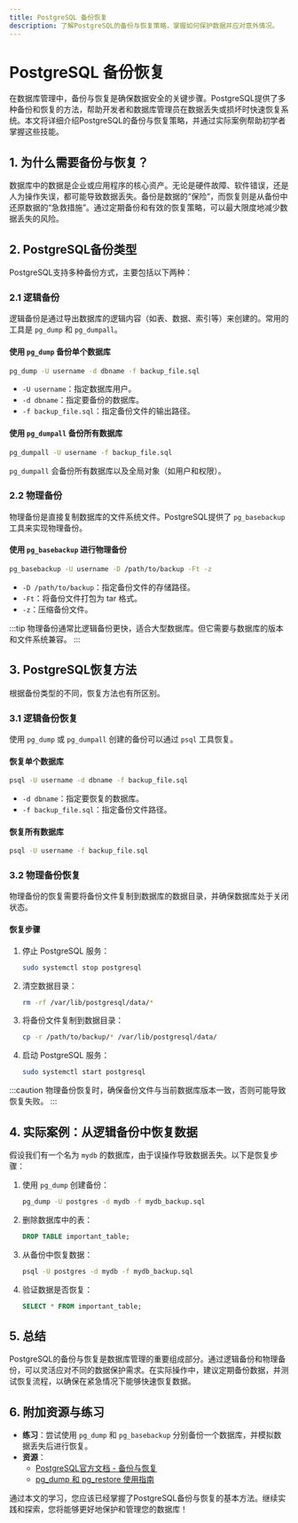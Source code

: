 ```yaml
---
title: PostgreSQL 备份恢复
description: 了解PostgreSQL的备份与恢复策略，掌握如何保护数据并应对意外情况。
---
```


# PostgreSQL 备份恢复

在数据库管理中，备份与恢复是确保数据安全的关键步骤。PostgreSQL提供了多种备份和恢复的方法，帮助开发者和数据库管理员在数据丢失或损坏时快速恢复系统。本文将详细介绍PostgreSQL的备份与恢复策略，并通过实际案例帮助初学者掌握这些技能。

## 1. 为什么需要备份与恢复？

数据库中的数据是企业或应用程序的核心资产。无论是硬件故障、软件错误，还是人为操作失误，都可能导致数据丢失。备份是数据的“保险”，而恢复则是从备份中还原数据的“急救措施”。通过定期备份和有效的恢复策略，可以最大限度地减少数据丢失的风险。

## 2. PostgreSQL备份类型

PostgreSQL支持多种备份方式，主要包括以下两种：

### 2.1 逻辑备份

逻辑备份是通过导出数据库的逻辑内容（如表、数据、索引等）来创建的。常用的工具是 `pg_dump` 和 `pg_dumpall`。

#### 使用 `pg_dump` 备份单个数据库

```bash
pg_dump -U username -d dbname -f backup_file.sql
```

- `-U username`：指定数据库用户。
- `-d dbname`：指定要备份的数据库。
- `-f backup_file.sql`：指定备份文件的输出路径。

#### 使用 `pg_dumpall` 备份所有数据库

```bash
pg_dumpall -U username -f backup_file.sql
```

`pg_dumpall` 会备份所有数据库以及全局对象（如用户和权限）。

### 2.2 物理备份

物理备份是直接复制数据库的文件系统文件。PostgreSQL提供了 `pg_basebackup` 工具来实现物理备份。

#### 使用 `pg_basebackup` 进行物理备份

```bash
pg_basebackup -U username -D /path/to/backup -Ft -z
```

- `-D /path/to/backup`：指定备份文件的存储路径。
- `-Ft`：将备份文件打包为 tar 格式。
- `-z`：压缩备份文件。

:::tip
物理备份通常比逻辑备份更快，适合大型数据库。但它需要与数据库的版本和文件系统兼容。
:::

## 3. PostgreSQL恢复方法

根据备份类型的不同，恢复方法也有所区别。

### 3.1 逻辑备份恢复

使用 `pg_dump` 或 `pg_dumpall` 创建的备份可以通过 `psql` 工具恢复。

#### 恢复单个数据库

```bash
psql -U username -d dbname -f backup_file.sql
```

- `-d dbname`：指定要恢复的数据库。
- `-f backup_file.sql`：指定备份文件路径。

#### 恢复所有数据库

```bash
psql -U username -f backup_file.sql
```

### 3.2 物理备份恢复

物理备份的恢复需要将备份文件复制到数据库的数据目录，并确保数据库处于关闭状态。

#### 恢复步骤

1. 停止 PostgreSQL 服务：
   ```bash
   sudo systemctl stop postgresql
   ```

2. 清空数据目录：
   ```bash
   rm -rf /var/lib/postgresql/data/*
   ```

3. 将备份文件复制到数据目录：
   ```bash
   cp -r /path/to/backup/* /var/lib/postgresql/data/
   ```

4. 启动 PostgreSQL 服务：
   ```bash
   sudo systemctl start postgresql
   ```

:::caution
物理备份恢复时，确保备份文件与当前数据库版本一致，否则可能导致恢复失败。
:::

## 4. 实际案例：从逻辑备份中恢复数据

假设我们有一个名为 `mydb` 的数据库，由于误操作导致数据丢失。以下是恢复步骤：

1. 使用 `pg_dump` 创建备份：
   ```bash
   pg_dump -U postgres -d mydb -f mydb_backup.sql
   ```

2. 删除数据库中的表：
   ```sql
   DROP TABLE important_table;
   ```

3. 从备份中恢复数据：
   ```bash
   psql -U postgres -d mydb -f mydb_backup.sql
   ```

4. 验证数据是否恢复：
   ```sql
   SELECT * FROM important_table;
   ```

## 5. 总结

PostgreSQL的备份与恢复是数据库管理的重要组成部分。通过逻辑备份和物理备份，可以灵活应对不同的数据保护需求。在实际操作中，建议定期备份数据，并测试恢复流程，以确保在紧急情况下能够快速恢复数据。

## 6. 附加资源与练习

- **练习**：尝试使用 `pg_dump` 和 `pg_basebackup` 分别备份一个数据库，并模拟数据丢失后进行恢复。
- **资源**：
  - [PostgreSQL官方文档 - 备份与恢复](https://www.postgresql.org/docs/current/backup.html)
  - [pg_dump 和 pg_restore 使用指南](https://www.postgresqltutorial.com/postgresql-backup-database/)

通过本文的学习，您应该已经掌握了PostgreSQL备份与恢复的基本方法。继续实践和探索，您将能够更好地保护和管理您的数据库！